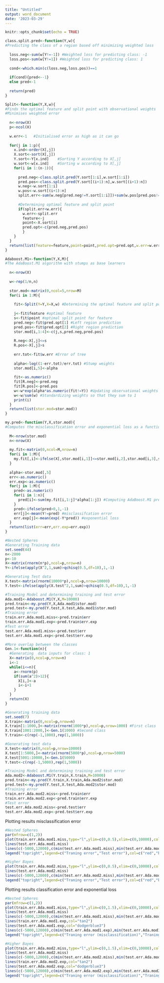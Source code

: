 ---
title: "Untitled"
output: word_document
date: '2023-03-29'
---

```{r setup, include=FALSE}
knitr::opts_chunk$set(echo = TRUE)
```

```{r}
class.split.pred<-function(Y,w){
#Predicting the class of a region based off minimizing weighted loss 
  
  loss.neg<-sum(w[Y!=-1]) #Weighted loss for predicting class: -1
  loss.pos<-sum(w[Y!=1]) #Weighted loss for predicting class: 1
  
  cond<-which.min(c(loss.neg,loss.pos))==1
  
  if(cond){pred<--1}
  else pred<-1
  
  return(pred)
}

Split<-function(Y,X,w){
#Finds the optimal feature and split point with observational weights 
#Minimises weighted error 
  
  n<-nrow(X)
  p<-ncol(X)
  
  w.err<-1   #Initialised error as high as it can go
  
  for(j in 1:p){
    x.ind<-order(X[,j])
    X.sort<-sort(X[,j])
    Y.sort<-Y[x.ind]    #Sorting Y according to X[,j]
    w.sort<-w[x.ind]    #Sorting w according to X[,j]
    for(i in 1:(n-1)){
      
      pred.neg<-class.split.pred(Y.sort[1:i],w.sort[1:i])
      pred.pos<-class.split.pred(Y.sort[(i+1):n],w.sort[(i+1):n])
      w.neg<-w.sort[1:i]
      w.pos<-w.sort[(i+1):n]
      split.err<-sum(w.neg[pred.neg!=Y.sort[1:i]])+sum(w.pos[pred.pos!=Y.sort[(i+1):n]])  #Determing weighted error of split
      
      #Determining optimal feature and split point
      if(split.err<w.err){
        w.err<-split.err
        feature<-j
        point<-X.sort[i]
        pred.opt<-c(pred.neg,pred.pos)
        }
    }
  }
  return(list(feature=feature,point=point,pred.opt=pred.opt,w.err=w.err))
}

Adaboost.M1<-function(Y,X,M){
#The AdaBoost.M1 algorithm with stumps as base learners 
  
  n<-nrow(X)
  
  w<-rep(1/n,n)
  
  stor.mod<-matrix(0,ncol=5,nrow=M)
  for(i in 1:M){
    
    fit<-Split(Y=Y,X=X,w) #Determining the optimal feature and split point
   
    j<-fit$feature #optimal feature 
    s<-fit$point #optimal split point for feature
    pred.neg<-fit$pred.opt[1] #Left region prediction 
    pred.pos<-fit$pred.opt[2] #Right region prediction
    stor.mod[i,1:4]<-c(j,s,pred.neg,pred.pos)
  
    R.neg<-X[,j]<=s
    R.pos<-X[,j]>s
    
    err.tot<-fit$w.err #Error of tree
    
    alpha<-log((1-err.tot)/err.tot) #Stump weights
    stor.mod[i,5]<-alpha
    
    fit<-as.numeric()
    fit[R.neg]<-pred.neg
    fit[R.pos]<-pred.pos
    w<-w*exp(alpha*as.numeric(fit!=Y)) #Updating observational weights
    w<-w/sum(w) #Standardizing weights so that they sum to 1
    print(i)
  }
  return(list(stor.mod=stor.mod))
}

my.pred<-function(Y,X,stor.mod){
#Computes the misclassification error and exponential loss as a function of the number of splits, for the AdaBoost.M1 algorithm, with any inputs X and response Y 
  
  M<-nrow(stor.mod)
  n<-nrow(X)
  
  my.fit<-matrix(0,ncol=M,nrow=n)
  for(i in 1:M){
    my.fit[,i]<-ifelse(X[,stor.mod[i,1]]<=stor.mod[i,2],stor.mod[i,3],stor.mod[i,4]) #Computing the predictions of all stumps
  }
  
  alpha<-stor.mod[,5]
  err<-as.numeric()
  err.exp<-as.numeric()
  for(j in 1:M){
    pred<-as.numeric()
    for(i in 1:n){
      pred[i]<-sum(my.fit[i,1:j]*alpha[1:j]) #Computing AdaBoost.M1 predictions as a function of M (the number of stumps)
    }
    pred<-ifelse(pred>0,1,-1)
    err[j]<-mean(Y!=pred) #misclassifcation error
    err.exp[j]<-mean(exp(-Y*pred)) #exponential loss
  }
  return(list(err=err,err.exp=err.exp))
}

#Nested Spheres 
#Generating Training data 
set.seed(44)
n<-2000
p<-10
X<-matrix(rnorm(n*p),ncol=p,nrow=n)
Y<-ifelse(apply(X^2,1,sum)>qchisq(0.5,df=10),1,-1)

#Generating Test data
X.test<-matrix(rnorm(10000*p),ncol=p,nrow=10000)
Y.test<-ifelse(apply(X.test^2,1,sum)>qchisq(0.5,df=10),1,-1)

#Training Model and determining training and test error
Ada.mod1<-Adaboost.M1(Y,X,M=10000)
pred.train<-my.pred(Y,X,Ada.mod1$stor.mod)
pred.test<-my.pred(Y.test,X.test,Ada.mod1$stor.mod)
#Training error 
train.err.Ada.mod1.miss<-pred.train$err
train.err.Ada.mod1.exp<-pred.train$err.exp
#Test error
test.err.Ada.mod1.miss<-pred.test$err
test.err.Ada.mod1.exp<-pred.test$err.exp

#More overlap between the classes 
Gen.1<-function(n){
  #Generating  data inputs for class: 1
  X<-matrix(0,ncol=p,nrow=n)
  i<-1
  while(i<=n){
    a<-rnorm(p)
    if(sum(a^2)>12){
      X[i,]<-a
      i<-i+1
    }
  }
  return(X)
}

#Generating training data
set.seed(7)
X.train<-matrix(0,ncol=p,nrow=n)
X.train[1:1000,]<-matrix(rnorm(1000*p),ncol=p,nrow=1000) #First class
X.train[1001:2000,]<-Gen.1(1000) #Second class
Y.train<-c(rep(-1,1000),rep(1,1000))

#Generating test data 
X.test<-matrix(0,ncol=p,nrow=10000)
X.test[1:5000,]<-matrix(rnorm(5000*p),ncol=p,nrow=5000)
X.test[5001:10000,]<-Gen.1(5000)
Y.test<-c(rep(-1,5000),rep(1,5000))

#Training Model and determining training and test error
Ada.mod2<-Adaboost.M1(Y.train,X.train,M=10000)
pred.train<-my.pred(Y.train,X.train,Ada.mod2$stor.mod)
pred.test<-my.pred(Y.test,X.test,Ada.mod2$stor.mod)
#Training error 
train.err.Ada.mod2.miss<-pred.train$err
train.err.Ada.mod2.exp<-pred.train$err.exp
#Test error
test.err.Ada.mod2.miss<-pred.test$err
test.err.Ada.mod2.exp<-pred.test$err.exp
```

Plotting results misclassification error
```{r}
#Nested Spheres
par(mfrow=c(1,2))
plot(train.err.Ada.mod1.miss,type="l",ylim=c(0,0.5),xlim=c(0,10000),col="red",xlab="Boosting iterations",ylab="Misclassification error",cex.lab=1.2,main="Nested spheres")
lines(test.err.Ada.mod1.miss)
lines(c(-5000,12000),c(min(test.err.Ada.mod1.miss),min(test.err.Ada.mod1.miss)))
legend("topright",legend=c("Traning error","Test error"),col=c("red","black"),lwd=3)

#Higher Bayes
plot(train.err.Ada.mod2.miss,type="l",ylim=c(0,0.5),xlim=c(0,10000),col="red",xlab="Boosting iterations",ylab="Misclassification error",cex.lab=1.2,main="Overlap data")
lines(test.err.Ada.mod2.miss)
lines(c(-5000,12000),c(min(test.err.Ada.mod2.miss),min(test.err.Ada.mod2.miss)))
legend("topright",legend=c("Traning error","Test error"),col=c("red","black"),lwd=3)
```

Plotting results classification error and exponential loss
```{r}
#Nested Spheres
par(mfrow=c(1,2))
plot(train.err.Ada.mod1.miss,type="l",ylim=c(0,1.5),xlim=c(0,10000),col="red",xlab="Boosting iterations",ylab="Error",cex.lab=1.2,main="Nested spheres")
lines(test.err.Ada.mod1.miss)
lines(c(-5000,12000),c(min(test.err.Ada.mod1.miss),min(test.err.Ada.mod1.miss)))
lines(train.err.Ada.mod1.exp,col="tan2")
lines(test.err.Ada.mod1.exp,col="dodgerblue3")
lines(c(-5000,12000),c(min(test.err.Ada.mod1.exp),min(test.err.Ada.mod1.exp)),col="dodgerblue3")
legend("topright",legend=c("Traning error (misclassification)","Traning error (exponential)","Test error (misclassification)","Test error (exponential)"),col=c("red","tan2","black","dodgerblue3"),lwd=3)

#Higher Bayes
plot(train.err.Ada.mod2.miss,type="l",ylim=c(0,1.5),xlim=c(0,10000),col="red",xlab="Boosting iterations",ylab="Error",cex.lab=1.2,main="Overlap data")
lines(test.err.Ada.mod2.miss)
lines(c(-5000,12000),c(min(test.err.Ada.mod2.miss),min(test.err.Ada.mod2.miss)))
lines(train.err.Ada.mod2.exp,col="tan2")
lines(test.err.Ada.mod2.exp,col="dodgerblue3")
lines(c(-5000,12000),c(min(test.err.Ada.mod2.exp),min(test.err.Ada.mod2.exp)),col="dodgerblue3")
legend("topright",legend=c("Traning error (misclassification)","Traning error (exponential)","Test error (misclassification)","Test error (exponential)"),col=c("red","tan2","black","dodgerblue3"),lwd=3)
```
